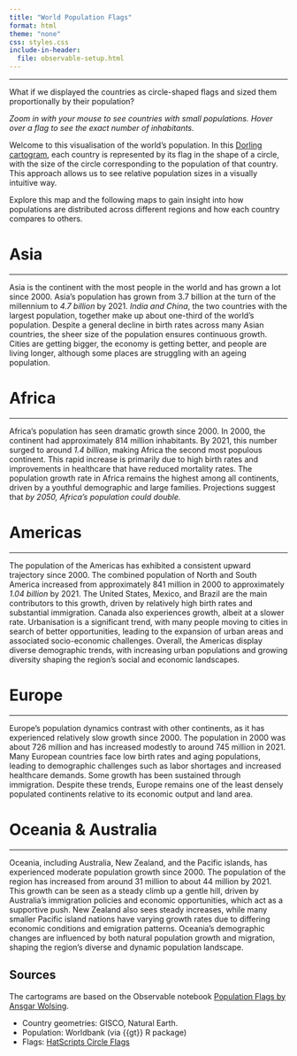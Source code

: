 ```yaml
---
title: "World Population Flags"
format: html
theme: "none"
css: styles.css
include-in-header:
  file: observable-setup.html
---
```


------------------------------------------------------------------------

What if we displayed the countries as circle-shaped flags and sized them proportionally by their population?

*Zoom in with your mouse to see countries with small populations. Hover over a flag to see the exact number of inhabitants.*

<div class="container">
  <div class = "observable-map" id="observablehq-map-59247c07"></div>
</div> 

Welcome to this visualisation of the world's population. In this [Dorling cartogram](https://datavizcatalogue.com/blog/chart-snapshot-dorling-cartograms/), each country is represented by its flag in the shape of a circle, with the size of the circle corresponding to the population of that country. This approach allows us to see relative population sizes in a visually intuitive way.

Explore this map and the following maps to gain insight into how populations are distributed across different regions and how each country compares to others.

# Asia

------------------------------------------------------------------------

Asia is the continent with the most people in the world and has grown a lot since 2000. Asia's population has grown from 3.7 billion at the turn of the millennium to *4.7 billion* by 2021. *India and China*, the two countries with the largest population, together make up about one-third of the world's population. Despite a general decline in birth rates across many Asian countries, the sheer size of the population ensures continuous growth. Cities are getting bigger, the economy is getting better, and people are living longer, although some places are struggling with an ageing population.


# Africa

------------------------------------------------------------------------

Africa's population has seen dramatic growth since 2000. In 2000, the continent had approximately 814 million inhabitants. By 2021, this number surged to around *1.4 billion*, making Africa the second most populous continent. This rapid increase is primarily due to high birth rates and improvements in healthcare that have reduced mortality rates. The population growth rate in Africa remains the highest among all continents, driven by a youthful demographic and large families. Projections suggest that *by 2050, Africa's population could double.*


# Americas

------------------------------------------------------------------------

The population of the Americas has exhibited a consistent upward trajectory since 2000. The combined population of North and South America increased from approximately 841 million in 2000 to approximately *1.04 billion* by 2021. The United States, Mexico, and Brazil are the main contributors to this growth, driven by relatively high birth rates and substantial immigration. Canada also experiences growth, albeit at a slower rate. Urbanisation is a significant trend, with many people moving to cities in search of better opportunities, leading to the expansion of urban areas and associated socio-economic challenges. Overall, the Americas display diverse demographic trends, with increasing urban populations and growing diversity shaping the region's social and economic landscapes.



# Europe

------------------------------------------------------------------------

Europe's population dynamics contrast with other continents, as it has experienced relatively slow growth since 2000. The population in 2000 was about 726 million and has increased modestly to around 745 million in 2021. Many European countries face low birth rates and aging populations, leading to demographic challenges such as labor shortages and increased healthcare demands. Some growth has been sustained through immigration. Despite these trends, Europe remains one of the least densely populated continents relative to its economic output and land area.


# Oceania & Australia

------------------------------------------------------------------------

Oceania, including Australia, New Zealand, and the Pacific islands, has experienced moderate population growth since 2000. The population of the region has increased from around 31 million to about 44 million by 2021. This growth can be seen as a steady climb up a gentle hill, driven by Australia's immigration policies and economic opportunities, which act as a supportive push. New Zealand also sees steady increases, while many smaller Pacific island nations have varying growth rates due to differing economic conditions and emigration patterns. Oceania's demographic changes are influenced by both natural population growth and migration, shaping the region's diverse and dynamic population landscape.

## Sources

The cartograms are based on the Observable notebook [Population Flags by Ansgar Wolsing](https://observablehq.com/@ansgar-wolsing/population-flags).

-   Country geometries: GISCO, Natural Earth.
-   Population: Worldbank (via {{gt}} R package)
-   Flags: [HatScripts Circle Flags](https://github.com/HatScripts/circle-flags)
